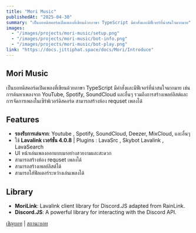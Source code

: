 ```yaml
---
title: "Mori Music"
publishedAt: "2025-04-30"
summary: "เป็นบอทดิสคอร์ดเปิดเพลงที่เขียนด้วยภาษา TypeScript มีคำสั่งและมีฟีเจอร์ที่น่าสนใจมากมาย"
images:
  - "/images/projects/mori-music/setup.png"
  - "/images/projects/mori-music/bot-info.png"
  - "/images/projects/mori-music/bot-play.png"
link: "https://docs.jittiphat.space/docs/Mori/Introduce"
---
```


## Mori Music

เป็นบอทดิสคอร์ดเปิดเพลงที่เขียนด้วยภาษา TypeScript มีคำสั่งและมีฟีเจอร์ที่น่าสนใจมากมาย เช่น การค้นหาเพลงจาก YouTube, Spotify, SoundCloud และอื่นๆ รวมถึงการสร้างเพลย์ลิสต์และการจัดการเพลงในเซิร์ฟเวอร์ดิสคอร์ด สามารถสร้างห้อง requset เพลงได้

## Features

- **รองรับการเล่นจาก**: Youtube , Spotify, SoundCloud, Deezer, MixCloud, และอื่นๆ
- ใช้ **Lavalink เวอร์ชั่น 4.0.8** | Plugins : LavaSrc , Skybot Lavalink , LavaSearch
- UI หน้าเล่นเพลงออกแบบมาอย่างสวยงามและสะดวก
- สามารถสร้างห้อง requset เพลงได้
- สามารถสร้างเพลย์ลิสต์ได้
- สามารถใส่ฟิลเตอร์ระหว่างเล่นเพลงได้

## Library

- **MoriLink**: Lavalink client library for Discord.JS adapted from RainLink.
- **Discord.JS**: A powerful library for interacting with the Discord API.

[เชิญบอท](https://discord.com/oauth2/authorize?client_id=1009472327009964053&permissions=8&scope=applications.commands%20bot) | [สถานะบอท](https://status.jittiphat.space)